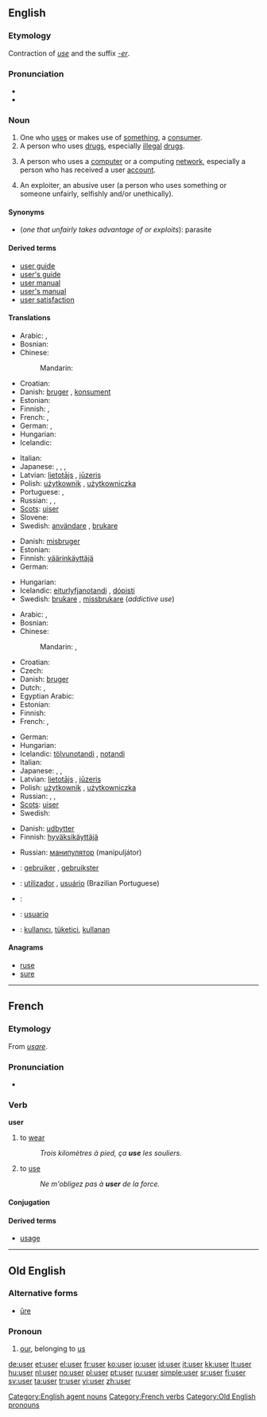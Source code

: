 ==English==
{{wikipedia}}

===Etymology===
Contraction of ''[[use]]'' and the suffix ''[[-er]]''.

===Pronunciation===
* {{audio|en-us-user.ogg|Audio (US)}}
* {{rhymes|uːzə(r)}}

===Noun===
{{en-noun}}

# One who [[use]]s or makes use of [[something]], a [[consumer]].
# A person who uses [[drug]]s, especially [[illegal]] [[drugs]].
# {{context|computing}} A person who uses a [[computer]] or a computing [[network]], especially a person who has received a user [[account]].
# {{pejorative}} An exploiter, an abusive user (a person who uses something or someone unfairly, selfishly and/or unethically).

====Synonyms====
* (''one that unfairly takes advantage of or exploits''): parasite

====Derived terms====
* [[user guide]]
* [[user's guide]]
* [[user manual]]
* [[user's manual]]
* [[user satisfaction]]

====Translations====
{{trans-top|one who uses something, a consumer}}
* Arabic: {{t|ar|مستخدم|m|tr=mustakhdim|sc=Arab}},  {{t|ar|مستعمل|m|tr=musta`mil|sc=Arab}}
* Bosnian: {{t-|bs|korisnik|m}}
* Chinese:
*: Mandarin: {{t|zh|使用者|tr=shǐyòngzhě|sc=Hani}}
* Croatian: {{t-|hr|korisnik|m}}
* Danish: [[bruger]] {{c}}, [[konsument]] {{c}}
* Estonian: {{t|et|tarbija}}
* Finnish: {{t+|fi|käyttäjä}}, {{t-|fi|kuluttaja}}
* French: {{t+|fr|consommateur}}, {{t+|fr|utilisateur}}
* German: {{t+|de|Benutzer|m}}, {{t+|de|Verbraucher|m}}
* Hungarian: {{t+|hu|felhasználó}}
* Icelandic: {{t+|is|notandi|m}}
{{trans-mid}}
* Italian: {{t+|it|utente|m|f}}
* Japanese: {{t|ja|使用者|tr=しようしゃ, shiyōsha|sc=Jpan}}, {{t|ja|ユーザー|tr=yūzā|sc=Jpan}}, {{t|ja|ユーザ|tr=yūza|sc=Jpan}}, {{t|ja|利用者|tr=りようしゃ, riyōsha|sc=Jpan}}
* Latvian: [[lietotājs]] {{m}}, [[jūzeris]] {{m}}
* Polish: [[użytkownik]] {{m}}, [[użytkowniczka]] {{f}}
* Portuguese: {{t-|pt|consumidor|m}}, {{t+|pt|usuário|m}}
* Russian: {{t+|ru|потребитель|m|tr=potrebítel'|sc=Cyrl}}, {{t|ru|потребительница|f|tr=potrebítel'nica|sc=Cyrl}}, {{t+|ru|клиент|m|tr=klijént|sc=Cyrl}}
* [[Scots]]: [[uiser]]
* Slovene: {{t+|sl|uporabnik|m}}
* Swedish: [[användare]] {{c}}, [[brukare]] {{c}}
{{trans-bottom}}

{{trans-top|one who uses drugs}}
* Danish: [[misbruger]] {{c}}
* Estonian: {{t|et|väärtarbija}}
* Finnish: [[väärinkäyttäjä]]
* German: {{t-|de|Drogenkonsument|m}}
{{trans-mid}}
* Hungarian: {{t+|hu|drogfogyasztó}}
* Icelandic: [[eiturlyfjanotandi]] {{m}}, [[dópisti]] {{m}}
* Swedish: [[brukare]] {{c}}, [[missbrukare]] {{c}} (''addictive use'')
{{trans-bottom}}

{{trans-top|person who uses a computer}}
* Arabic: {{t|ar|مستخدم|m|tr=mustakhdim|sc=Arab}},  {{t|ar|مستعمل|m|tr=musta`mil|sc=Arab}}
* Bosnian: {{t-|bs|korisnik|m}}
* Chinese:
*: Mandarin: {{t|zh|用戶|sc=Hani}},  {{t|zh|用户|tr=yònghù|sc=Hani}}
* Croatian: {{t-|hr|korisnik|m}}
* Czech: {{t-|cs|uživatel|m}}
* Danish: [[bruger]] {{c}}
* Dutch: {{t+|nl|gebruiker|m}}, {{t-|nl|gebruikster|f}}
* Egyptian Arabic: {{tø|arz|يوزر|sc=Arab}}
* Estonian: {{t-|et|kasutaja}}
* Finnish: {{t+|fi|käyttäjä}}
* French: {{t+|fr|utilisateur|m}}, {{t+|fr|utilisatrice|f}}
{{trans-mid}}
* German: {{t+|de|Benutzer|m}}
* Hungarian: {{t+|hu|felhasználó}}
* Icelandic: [[tölvunotandi]] {{m}}, [[notandi]] {{m}}
* Italian: {{t+|it|utente|m|f}}
* Japanese: {{t|ja|ユーザー|tr=yūzā|sc=Jpan}}, {{t|ja|ユーザ|tr=yūza|sc=Jpan}}, {{t|ja|利用者|tr=りようしゃ, riyōsha|sc=Jpan}}
* Latvian: [[lietotājs]] {{m}}, [[jūzeris]] {{m}}
* Polish: [[użytkownik]] {{m}}, [[użytkowniczka]] {{f}}
* Russian: {{t|ru|пользователь|m|tr=pól'zovatel'|sc=Cyrl}}, {{t|ru|пользовательница|f|tr=pól'zovatel'nica|sc=Cyrl}}, {{t|ru|юзер|m|tr=júzer|sc=Cyrl}}
* [[Scots]]: [[uiser]]
* Swedish: {{t+|sv|användare|c}}
{{trans-bottom}}

{{trans-top|an exploiter}}
* Danish: [[udbytter]] {{c}}
* Finnish: [[hyväksikäyttäjä]]
{{trans-mid}}
* Russian: [[манипулятор]] (manipuljátor) {{m}}
{{trans-bottom}}

{{checktrans-top}}
* {{ttbc|Dutch}}: [[gebruiker]] {{m}}, [[gebruikster]] {{f}}
* {{ttbc|Portuguese}}: [[utilizador]] {{m}}, [[usuário]] {{m}} (Brazilian Portuguese)
* {{ttbc|Slovene}}: {{t+|sl|uporabnik|m}}
* {{ttbc|Spanish}}: [[usuario]] {{m}}
* {{ttbc|Turkish}}: [[kullanıcı]], [[tüketici]], [[kullanan]]
{{trans-bottom}}

====Anagrams====
* [[ruse]]
* [[sure]]

[[Category:English agent nouns]]

----

==French==

===Etymology===
From {{etyl|la}} ''[[usare]]''.

===Pronunciation===
* {{audio|Fr-user.ogg|Audio}}

===Verb===
'''user'''

# to [[wear]]
#: ''Trois kilomètres à pied, ça '''use''' les souliers.''
# to [[use]]
#: ''Ne m'obligez pas à '''user''' de la force.''

====Conjugation====
{{fr-conj-er|us|avoir}}

====Derived terms====
* [[usage]]

[[Category:French verbs]]

----

==Old English==

===Alternative forms===
* [[ure|ūre]]

===Pronoun===
{{infl|ang|pronoun|head=ūser|desc=possessive|cat=pronouns}}

# [[our]], belonging to [[us]]

[[Category:Old English pronouns]]

[[de:user]]
[[et:user]]
[[el:user]]
[[fr:user]]
[[ko:user]]
[[io:user]]
[[id:user]]
[[it:user]]
[[kk:user]]
[[lt:user]]
[[hu:user]]
[[nl:user]]
[[no:user]]
[[pl:user]]
[[pt:user]]
[[ru:user]]
[[simple:user]]
[[sr:user]]
[[fi:user]]
[[sv:user]]
[[ta:user]]
[[tr:user]]
[[vi:user]]
[[zh:user]]